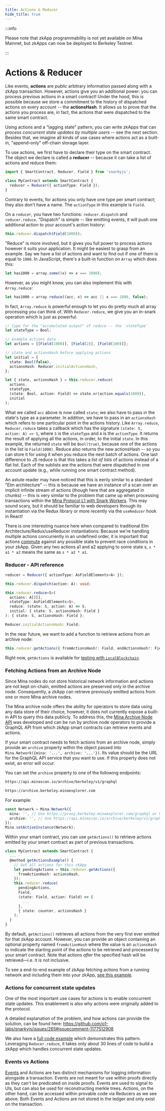 ```yaml
---
title: Actions & Reducer
hide_title: true
---
```


:::info

Please note that zkApp programmability is not yet available on Mina Mainnet, but zkApps can now be deployed to Berkeley Testnet.

:::

# Actions & Reducer

Like events, **actions** are _public_ arbitrary information passed along with a zkApp transaction. However, actions give you an additional power: you can process previous actions in a smart contract! Under the hood, this is possible because we store a commitment to the history of dispatched actions on every account -- the **actionsHash**. It allows us to prove that the actions you process are, in fact, the actions that were dispatched to the same smart contract.

Using actions and a "lagging state" pattern, you can write zkApps that can _process concurrent state updates by multiple users_ -- see the next section. Besides that, we imagine all kinds of use cases where actions act as a built-in, "append-only" off-chain storage layer.

To use actions, we first have to declare their type on the smart contract. The object we declare is called a **reducer** -- because it can take a list of actions and reduce them:

```ts
import { SmartContract, Reducer, Field } from 'snarkyjs';

class MyContract extends SmartContract {
  reducer = Reducer({ actionType: Field });
}
```

Contrary to events, for actions you only have one type per smart contract; they also don't have a name. The `actionType` in this example is `Field`.

On a `reducer`, you have two functions: `reducer.dispatch` and `reducer.reduce`. "Dispatch" is simple -- like emitting events, it will push one additional action to your account's action history:

```ts
this.reducer.dispatch(Field(1000));
```

"Reduce" is more involved, but it gives you full power to process actions however it suits your application. It might be easiest to grasp from an example. Say we have a list of actions and want to find out if one of them is equal to `1000`. In JavaScript, there's a built-in function on `Array` which does this:

```ts
let has1000 = array.some((x) => x === 1000);
```

However, as you might know, you can also implement this with `Array.reduce`:

```ts
let has1000 = array.reduce((acc, x) => acc || x === 1000, false);
```

In fact, `Array.reduce` is powerful enough to let you do pretty much all array processing you can think of. With `Reducer.reduce`, we give you an in-snark operation which is just as powerful:

```ts
// type for the "accumulated output" of reduce -- the `stateType`
let stateType = Bool;

// example actions data
let actions = [[Field(1000)], [Field(2)], [Field(100)]];

// state and actionsHash before applying actions
let initial = {
  state: Bool(false),
  actionsHash: Reducer.initialActionsHash,
};

let { state, actionsHash } = this.reducer.reduce(
  actions,
  stateType,
  (state: Bool, action: Field) => state.or(action.equals(1000)),
  initial
);
```

What we called `acc` above is now called `state`; we also have to pass in the state's type as a parameter. In addition, we have to pass in an `actionsHash` which refers to one particular point in the actions history. Like `Array.reduce`, `Reducer.reduce` takes a callback which has the signature `(state: S, action: A) => S`, where `S` is the `stateType` and `A` is the `actionType`. It returns the result of applying all the actions, in order, to the initial `state`. In this example, the returned `state` will be `Bool(true)`, because one of the actions in the list is `Field(1000)`. Reduce also returns the new actionsHash -- so you can store it for using it when you reduce the next batch of actions. One last difference to JS reduce is that this takes a _list of lists_ of actions instead of a flat list. Each of the sublists are the actions that were dispatched in one account update (e.g., while running one smart contract method).

An astute reader may have noticed that this is eerily similar to a standard "Elm architecture" -- this is because we have an instance of a scan over an implicit infinite stream of actions (though here that are aggregated in chunks) -- this is very similar to the problem that came up when processing transactions within the [Mina Protocol L1 with Snark Workers](https://minaprotocol.com/blog/fast-accumulation-on-streams). This may sound scary, but it should be familiar to web developers through its instantiation via the Redux library or more recently via the `useReducer` hook in React!

There is one interesting nuance here when compared to traditional Elm Architecture/Redux/useReducer instantiations: Because we're handling multiple actions concurrently in an undefined order, it is important that actions [commute](https://en.wikipedia.org/wiki/Commutative_property) against any possible state to prevent race conditions in your zkApp. Given any two actions a1 and a2 applying to some state s, `s * a1 * a2` means the same as `s * a2 * a1`.

### Reducer - API reference

```ts
reducer = Reducer({ actionType: AsFieldElements<A> });

this.reducer.dispatch(action: A): void;

this.reducer.reduce<S>(
  actions: A[][],
  stateType: AsFieldElements<S>,
  reduce: (state: S, action: A) => S,
  initial: { state: S, actionsHash: Field }
): { state: S, actionsHash: Field };

Reducer.initialActionsHash: Field;
```

In the near future, we want to add a function to retrieve actions from an archive node:

```ts
this.reducer.getActions({ fromActionsHash?: Field, endActionsHash?: Field }): A[][];
```

Right now, `getActions` is available for [testing with `LocalBlockchain`](/zkapps/how-to-test-a-zkapp).

### Fetching Actions from an Archive Node

Since Mina nodes do not store historical network information and actions are not kept on-chain, emitted actions are preserved only in the archive node. Consequently, a zkApp can retrieve previously emitted actions from one or more Mina archive nodes.

The Mina archive node offers the ability for operators to store data using any data store of their choice, however, it does not currently expose a built-in API to query this data publicly. To address this, the [Mina Archive Node API](https://github.com/o1-labs/archive-node-api) was developed and can be run by archive node operators to provide a GraphQL API from which zkApp smart contracts can retrieve events and actions.

If your smart contract needs to fetch actions from an archive node, simply provide an `archive` property within the object passed into `Mina.Network({mina: '...', archive: '...'})`. Its value should be the URL for the GraphQL API service that you want to use. If this property does not exist, an error will occur.

You can set the `archive` property to one of the following endpoints:

```sh
https://api.minascan.io/archive/berkeley/v1/graphql
```

```sh
https://archive.berkeley.minaexplorer.com
```

For example:

```ts
const Network = Mina.Network({
  mina: '', // Use https://proxy.berkeley.minaexplorer.com/graphql or https://api.minascan.io/node/berkeley/v1/graphql
  archive: '', // Use https://api.minascan.io/archive/berkeley/v1/graphql/ or https://archive.berkeley.minaexplorer.com/
});
Mina.setActiveInstance(Network);
```

Within your smart contract, you can use `getActions()` to retrieve actions emitted by your smart contract as part of previous transactions.

```ts
class MyContract extends SmartContract {
  ...
  @method getActionsExample() {
    // Get all actions for this zkApp
    let pendingActions = this.reducer.getActions({
      fromActionHash: actionsHash,
    });
    this.reducer.reduce(
      pendingActions,
      Field,
      (state: Field, action: Field) => {
        ...
      },
      { state: counter, actionsHash }
    );
  }
}
```

By default, `getActions()` retrieves all actions from the very first ever emitted for that zkApp account. However, you can provide an object containing an optional property named `fromActionHash` where the value is an `actionsHash` to indicate the starting point of the actions to be retrieved and processed by your smart contract. Note that actions _after_ the specified hash will be retrieved—i.e. it is not inclusive.

To see a end-to-end example of zkApp fetching actions from a running network and including them into your zkApp, [see this example](https://github.com/o1-labs/snarkyjs/blob/main/src/examples/zkapps/voting/voting.ts).

### Actions for concurrent state updates

One of the most important use cases for actions is to enable concurrent state updates. This enablement is also why actions were originally added to the protocol.

A detailed explanation of the problem, and how actions can provide the solution, can be found here: https://github.com/o1-labs/snarkyjs/issues/265#issuecomment-1177512908

We also have a [full code example](https://github.com/o1-labs/snarkyjs/blob/main/src/examples/zkapps/reducer/reducer.ts) which demonstrates this pattern. Leveraging `Reducer.reduce`, it takes only about 30 lines of code to build a zkApp which handles concurrent state updates.

### Events vs Actions

[Events](events) and Actions are two distinct mechanisms for logging information alongside a transaction. Events are not meant for use within proofs directly as they can't be predicated on inside proofs. Events are used to signal to UIs, but can also be used for reconstructing merkle trees. Actions, on the other hand, can be accessed within provable code via Reducers as we see above. Both Events and Actions are not stored in the ledger and only exist on the transaction.
